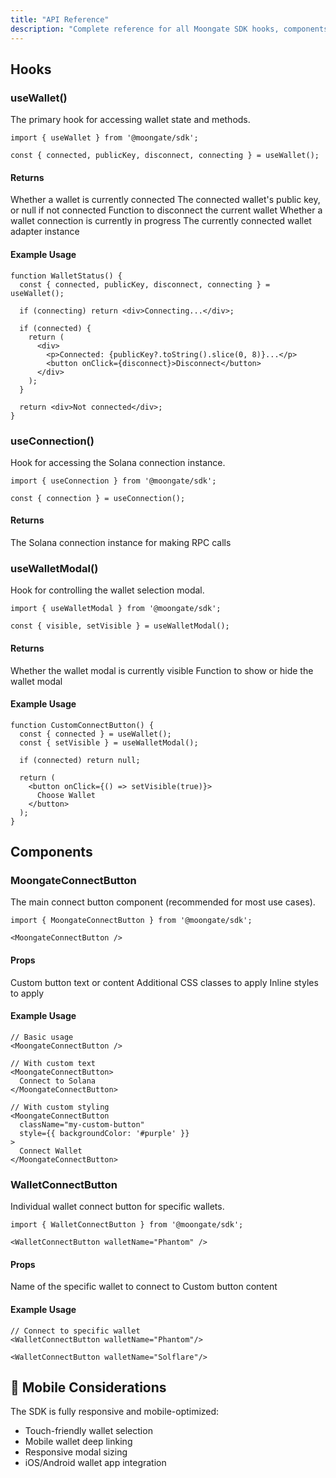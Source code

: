 ```yaml
---
title: "API Reference"
description: "Complete reference for all Moongate SDK hooks, components, and configuration options."
---
```



## Hooks

### useWallet()

The primary hook for accessing wallet state and methods.

```tsx
import { useWallet } from '@moongate/sdk';

const { connected, publicKey, disconnect, connecting } = useWallet();
```

#### Returns

<ResponseField name="connected" type="boolean">
  Whether a wallet is currently connected
</ResponseField>

<ResponseField name="publicKey" type="PublicKey | null">
  The connected wallet's public key, or null if not connected
</ResponseField>

<ResponseField name="disconnect" type="() => void">
  Function to disconnect the current wallet
</ResponseField>

<ResponseField name="connecting" type="boolean">
  Whether a wallet connection is currently in progress
</ResponseField>

<ResponseField name="wallet" type="Wallet | null">
  The currently connected wallet adapter instance
</ResponseField>

#### Example Usage

```tsx
function WalletStatus() {
  const { connected, publicKey, disconnect, connecting } = useWallet();

  if (connecting) return <div>Connecting...</div>;
  
  if (connected) {
    return (
      <div>
        <p>Connected: {publicKey?.toString().slice(0, 8)}...</p>
        <button onClick={disconnect}>Disconnect</button>
      </div>
    );
  }

  return <div>Not connected</div>;
}
```

### useConnection()

Hook for accessing the Solana connection instance.

```tsx
import { useConnection } from '@moongate/sdk';

const { connection } = useConnection();
```

#### Returns

<ResponseField name="connection" type="Connection">
  The Solana connection instance for making RPC calls
</ResponseField>


### useWalletModal()

Hook for controlling the wallet selection modal.

```tsx
import { useWalletModal } from '@moongate/sdk';

const { visible, setVisible } = useWalletModal();
```

#### Returns

<ResponseField name="visible" type="boolean">
  Whether the wallet modal is currently visible
</ResponseField>

<ResponseField name="setVisible" type="(visible: boolean) => void">
  Function to show or hide the wallet modal
</ResponseField>

#### Example Usage

```tsx
function CustomConnectButton() {
  const { connected } = useWallet();
  const { setVisible } = useWalletModal();

  if (connected) return null;

  return (
    <button onClick={() => setVisible(true)}>
      Choose Wallet
    </button>
  );
}
```

## Components

### MoongateConnectButton

The main connect button component (recommended for most use cases).

```tsx
import { MoongateConnectButton } from '@moongate/sdk';

<MoongateConnectButton />
```

#### Props

<ResponseField name="children" type="ReactNode" default="Connect Wallet">
  Custom button text or content
</ResponseField>

<ResponseField name="className" type="string">
  Additional CSS classes to apply
</ResponseField>

<ResponseField name="style" type="CSSProperties">
  Inline styles to apply
</ResponseField>

#### Example Usage

```tsx
// Basic usage
<MoongateConnectButton />

// With custom text
<MoongateConnectButton>
  Connect to Solana
</MoongateConnectButton>

// With custom styling
<MoongateConnectButton 
  className="my-custom-button"
  style={{ backgroundColor: '#purple' }}
>
  Connect Wallet
</MoongateConnectButton>
```



### WalletConnectButton

Individual wallet connect button for specific wallets.

```tsx
import { WalletConnectButton } from '@moongate/sdk';

<WalletConnectButton walletName="Phantom" />
```

#### Props

<ResponseField name="walletName" type="string" required>
  Name of the specific wallet to connect to
</ResponseField>

<ResponseField name="children" type="ReactNode">
  Custom button content
</ResponseField>

#### Example Usage

```tsx
// Connect to specific wallet
<WalletConnectButton walletName="Phantom"/>

<WalletConnectButton walletName="Solflare"/>

```




## 📱 Mobile Considerations

The SDK is fully responsive and mobile-optimized:

- Touch-friendly wallet selection
- Mobile wallet deep linking
- Responsive modal sizing
- iOS/Android wallet app integration
